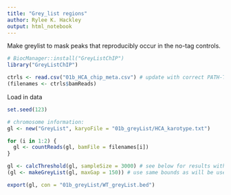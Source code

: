 ---
title: "Grey_list regions"
author: Rylee K. Hackley
output: html_notebook
---
Make greylist to mask peaks that reproducibly occur in the no-tag controls. 
```{r, message=FALSE}
# BiocManager::install("GreyListChIP")
library("GreyListChIP")

ctrls <- read.csv("01b_HCA_chip_meta.csv") # update with correct PATH-TO/BAM/FILES
(filenames <- ctrls$bamReads)
```
Load in data
```{r}
set.seed(123)

# chromosome information:
gl <- new("GreyList", karyoFile = "01b_greyList/HCA_karotype.txt")

for (i in 1:2) {
  gl <- countReads(gl, bamFile = filenames[i])
}

gl <- calcThreshold(gl, sampleSize = 3000) # see below for results with varying sample sizes
(gl <- makeGreyList(gl, maxGap = 150)) # use same bounds as will be used for peak calling

export(gl, con = "01b_greyList/WT_greyList.bed")
```
